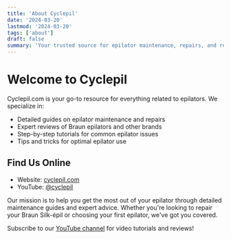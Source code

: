```yaml
---
title: 'About Cyclepil'
date: '2024-03-20'
lastmod: '2024-03-20'
tags: ['about']
draft: false
summary: 'Your trusted source for epilator maintenance, repairs, and reviews'
---
```


# Welcome to Cyclepil

Cyclepil.com is your go-to resource for everything related to epilators. We specialize in:

- Detailed guides on epilator maintenance and repairs
- Expert reviews of Braun epilators and other brands
- Step-by-step tutorials for common epilator issues
- Tips and tricks for optimal epilator use

## Find Us Online

- Website: [cyclepil.com](https://cyclepil.com)
- YouTube: [@cyclepil](https://www.youtube.com/@cyclepil/)

Our mission is to help you get the most out of your epilator through detailed maintenance guides and expert advice. Whether you're looking to repair your Braun Silk-épil or choosing your first epilator, we've got you covered.

Subscribe to our [YouTube channel](https://www.youtube.com/@cyclepil/) for video tutorials and reviews!
